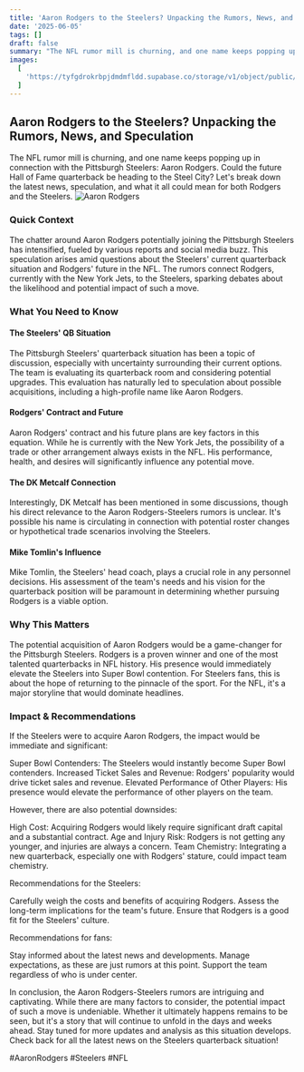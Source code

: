 ```yaml
---
title: 'Aaron Rodgers to the Steelers? Unpacking the Rumors, News, and Speculation'
date: '2025-06-05'
tags: []
draft: false
summary: "The NFL rumor mill is churning, and one name keeps popping up in connection with the Pittsburgh Steelers: Aaron Rodgers. Could the future Hall of Fame quarterback be heading to the Steel City? Let's break down the latest news, speculation, and what it all could mean for both Rodgers and the Steelers."
images:
  [
    'https://tyfgdrokrbpjdmdmfldd.supabase.co/storage/v1/object/public/image/2025-06-06-00-03-35-777+02-00.jpg',
  ]
---
```


## Aaron Rodgers to the Steelers? Unpacking the Rumors, News, and Speculation

The NFL rumor mill is churning, and one name keeps popping up in connection with the Pittsburgh Steelers: Aaron Rodgers. Could the future Hall of Fame quarterback be heading to the Steel City? Let's break down the latest news, speculation, and what it all could mean for both Rodgers and the Steelers.
![Aaron Rodgers](https://tyfgdrokrbpjdmdmfldd.supabase.co/storage/v1/object/public/image/2025-06-06-00-03-35-777+02-00.jpg)

### Quick Context

The chatter around Aaron Rodgers potentially joining the Pittsburgh Steelers has intensified, fueled by various reports and social media buzz. This speculation arises amid questions about the Steelers' current quarterback situation and Rodgers' future in the NFL. The rumors connect Rodgers, currently with the New York Jets, to the Steelers, sparking debates about the likelihood and potential impact of such a move.

### What You Need to Know

#### The Steelers' QB Situation

The Pittsburgh Steelers' quarterback situation has been a topic of discussion, especially with uncertainty surrounding their current options. The team is evaluating its quarterback room and considering potential upgrades. This evaluation has naturally led to speculation about possible acquisitions, including a high-profile name like Aaron Rodgers.

#### Rodgers' Contract and Future

Aaron Rodgers' contract and his future plans are key factors in this equation. While he is currently with the New York Jets, the possibility of a trade or other arrangement always exists in the NFL. His performance, health, and desires will significantly influence any potential move.

#### The DK Metcalf Connection

Interestingly, DK Metcalf has been mentioned in some discussions, though his direct relevance to the Aaron Rodgers-Steelers rumors is unclear. It's possible his name is circulating in connection with potential roster changes or hypothetical trade scenarios involving the Steelers.

#### Mike Tomlin's Influence

Mike Tomlin, the Steelers' head coach, plays a crucial role in any personnel decisions. His assessment of the team's needs and his vision for the quarterback position will be paramount in determining whether pursuing Rodgers is a viable option.

### Why This Matters

The potential acquisition of Aaron Rodgers would be a game-changer for the Pittsburgh Steelers. Rodgers is a proven winner and one of the most talented quarterbacks in NFL history. His presence would immediately elevate the Steelers into Super Bowl contention. For Steelers fans, this is about the hope of returning to the pinnacle of the sport. For the NFL, it's a major storyline that would dominate headlines.

### Impact & Recommendations

If the Steelers were to acquire Aaron Rodgers, the impact would be immediate and significant:

Super Bowl Contenders: The Steelers would instantly become Super Bowl contenders.
Increased Ticket Sales and Revenue: Rodgers' popularity would drive ticket sales and revenue.
Elevated Performance of Other Players: His presence would elevate the performance of other players on the team.

However, there are also potential downsides:

High Cost: Acquiring Rodgers would likely require significant draft capital and a substantial contract.
Age and Injury Risk: Rodgers is not getting any younger, and injuries are always a concern.
Team Chemistry: Integrating a new quarterback, especially one with Rodgers' stature, could impact team chemistry.

Recommendations for the Steelers:

Carefully weigh the costs and benefits of acquiring Rodgers.
Assess the long-term implications for the team's future.
Ensure that Rodgers is a good fit for the Steelers' culture.

Recommendations for fans:

Stay informed about the latest news and developments.
Manage expectations, as these are just rumors at this point.
Support the team regardless of who is under center.

In conclusion, the Aaron Rodgers-Steelers rumors are intriguing and captivating. While there are many factors to consider, the potential impact of such a move is undeniable. Whether it ultimately happens remains to be seen, but it's a story that will continue to unfold in the days and weeks ahead. Stay tuned for more updates and analysis as this situation develops. Check back for all the latest news on the Steelers quarterback situation!

#AaronRodgers #Steelers #NFL

